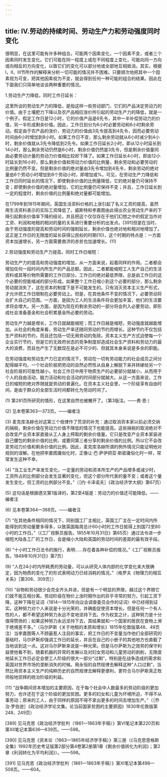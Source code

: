 ```yaml
---
---
---
```

title: Ⅳ.劳动的持续时间、劳动生产力和劳动强度同时变化
---




很明显，在这里可能有许多种组合。可能两个因素变化，一个因素不变，或者三个因素同时发生变化。它们可能在同一程度上或在不同程度上变化，可能向同一方向或向相反的方向变化，以致它们的变化可以部分地或全部地互相抵消。其实，根据Ⅰ，Ⅱ，Ⅲ节所作的解释来分析一切可能的情况并不困难。只要顺次地把其中一个因素视为可变，把其他因素视为不变，就会得到任何一种可能的组合的结果。因此在下面我们只简单地谈谈两种重要的情况。

1.劳动生产力降低，同时工作日延长：

这里所谈的劳动生产力的降低，是指这样一些劳动部门，它们的产品决定劳动力的价值。由于土壤肥力下降以及农产品相应涨价所引起的劳动生产力的降低，就是一个例子。假定工作日是12小时，它的价值产品是6先令，其中一半补偿劳动力的价值，另一半形成剩余价值。因此，工作日划分为6小时必要劳动和6小时剩余劳动。假定由于农产品的涨价，劳动力的价值由3先令提高到4先令，因而必要劳动时间由6小时增加到8小时。如果工作日不变，那么剩余劳动就从6小时减少到4小时，剩余价值就从3先令降低到2先令。如果工作日延长2小时，即从12小时延长到14小时，那么剩余劳动仍然是6小时，剩余价值仍然是3先令，但是剩余价值量同由必要劳动计量的劳动力价值相比较却下降了。如果工作日延长4小时，即由12小时延长到16小时，那么剩余价值和劳动力价值的比例量，剩余劳动和必要劳动的比例量仍然不变。但是剩余价值的绝对量由3先令增加到4先令，剩余劳动的绝对量由6个劳动小时增加到8个劳动小时，即增加或%。可见，在劳动生产力降低和工作日同时延长的情况下，即使剩余价值的比例量降低，它的绝对量仍可保持不变；即使剩余价值的绝对量增加，它的比例量仍可保持不变；并且，工作日延长到一定的程度时，剩余价值的比例量和绝对量都可能增加。

在1799年到1815年期间，英国生活资料价格的上涨引起了名义工资的提高，虽然用生活资料表示的实际工资降低了。威斯特和李嘉图由此得出农业劳动生产率的下降引起剩余价值率下降的结论，并且把这个仅仅存在于他们幻想之中的假定当作对工资、利润和地租的相对的量的关系进行重要分析的出发点。[391]但是在当时，由于劳动强度的提高和劳动时间的强制延长，剩余价值也绝对地和相对地增加了。这正是工作日的无限度的延长获得公民权的时期(10)，这个时期的特点是：一方面资本加速增长，另一方面需要救济的赤贫也加速增长。(11)

2.劳动强度和劳动生产力提高，同时工作日缩短：

劳动生产力的提高和劳动强度的增加，从一方面来说，起着同样的作用。二者都会增加任何一段时间内所生产的产品总额。因此，二者都能缩短工人生产自己的生活资料或其等价物所需要的工作日部分。工作日的绝对最低界限，总是由工作日的这个必要的但能缩减的部分形成。如果整个工作日缩小到这个必要的部分，那么剩余劳动就消失了，这在资本的制度下是不可能发生的。只有消灭资本主义生产形式，才允许把工作日限制在必要劳动上。但是，在其他条件不变的情况下，必要劳动将会扩大自己的范围。一方面，是因为工人的生活条件将会更加丰富，他们的生活要求将会增大。另一方面，是因为现在的剩余劳动的一部分将会列入必要劳动，即形成社会准备基金和社会积累基金所必要的劳动。

劳动生产力越是增长，工作日就越能缩短；而工作日越是缩短，劳动强度就越能增加。从社会的角度来看，劳动生产率还随同劳动的节约而增长。这种节约不仅包括生产资料的节约，而且还包括一切无用劳动的免除。资本主义生产方式迫使每一个企业实行节约，但是它的无政府状态的竞争制度却造成社会生产资料和劳动力的最大的浪费，而且也产生了无数现在是必不可少的、但就其本身来说是多余的职能。

在劳动强度和劳动生产力已定的情况下，劳动在一切有劳动能力的社会成员之间分配得越平均，一个社会阶层把劳动的自然必然性从自身上解脱下来并转嫁给另一个社会阶层的可能性越小，社会工作日中用于物质生产的必要部分就越小，从而用于个人的自由活动，脑力活动和社会活动的时间部分就越大。从这一方面来说，工作日的缩短的绝对界限就是劳动的普遍化。在资本主义社会里，一个阶级享有自由时间，是由于群众的全部生活时间都转化为劳动时间了。

(1) 第281页所研究的情形，在这里自然也被撇开了。〔第3版注。——弗·恩·〕

(2) 见本卷第363—373页。——编者注

(3) 麦克库洛赫也对这第三个规律作了荒谬的补充：通过取消资本家以前必须交纳的捐税，剩余价值在劳动力价值不降低的情况下也能提高。这些捐税的取消绝对不会改变产业资本家直接从工人身上榨取的剩余价值量。它只是改变产业资本家装进自己腰包的剩余价值的比例，或要同第三者分享的剩余价值的比例。所以它不会改变劳动力价值和剩余价值的比例。因此，麦克库洛赫所谓的例外情况只能证明他对规则的误解。在他把李嘉图庸俗化时，正像让·巴·萨伊把亚·斯密庸俗化时一样，常常发生这种不幸。

(4) “当工业生产率发生变化，一定量的劳动和资本所生产的产品增多或减少时，工资所占的比例部分会发生显著的变化，但这个部分所代表的量不变；或者这个量发生变化，但工资的比例部分不变。”（［约·卡泽诺夫］《政治经济学大纲》第67页）

(5) 这句话是根据德文第1版译的，第2至4版是：劳动力的价值还可能降低。——编者注

(6) 见本卷第364—368页。——编者注

(7) “在其他条件相同的情况下，同别国工厂主相比，英国工厂主在一定时间内所能得到的劳动量要多得多，以致英国每周总计60小时的工作日抵得上别国72至80小时的工作日。”（《工厂视察员报告。1855年10月31日》第65页）通过法令进一步缩短大陆各工厂的工作日，会是缩小大陆和英国的劳动时间的差距的最有效手段。

(8) “十小时工作日法令的施行，表明……存在着各种补偿的情况。”《工厂视察员报告。1848年10月31日》第7页）

(9) “人在24小时内所耗费的劳动量，可以从研究人体内部的化学变化来大致确定，因为物质的变化了的形式表明动力已经消耗的情况。”（格罗夫《物理力的相互关系》［第308、309页］）

(10) “谷物和劳动很少会完全齐头并进，但是有一个明显的界限，越过这个界限它们就不能互相分离。劳动阶级在物价上涨时期作出的异乎寻常的努力，引起工资下降，这种下降在证词〈1814—1815年向议会调查委员会作的证词〉中已经得到证实。这种努力对个人来说是十分光荣的，并确能促使资本增长。但是任何一个有人性的人，都不希望这种努力永远不变地坚持下去。作为权宜之计，这种努力是十分值得赞扬的；如果这种努力永远坚持下去，其结果就和一个国家的居民在食物上濒于绝境差不多。”（马尔萨斯《关于地租的本质和增长》1815年伦敦版第48、49页注）当李嘉图等人不顾最惹人注目的事实，把工作日的不变量当作他们全部研究的基础时，马尔萨斯却强调工作日的延长，并且在自己的小册子的其他地方也直截了当地谈到这一点。这对马尔萨斯来说是一种光荣。但是马尔萨斯为之效劳的保守利益使他看不到，随着机器的异常的发展以及对妇女劳动和儿童劳动的剥削，无限度地延长工作日必定会使工人阶级的很大一部分“过剩”，特别是在战争造成的需求和英国对世界市场的垄断消失的时候。用永恒的自然规律去解释这种“人口过剩”，当然比用资本主义生产的纯粹历史的自然规律去解释更便利，更符合马尔萨斯真正牧师般地崇拜的统治阶级的利益。

(11) “战争期间资本增加的主要原因，在于每个社会中人数最多的劳动阶级的更加努力，也许还在于这个阶级的更加贫困。更多的妇女和儿童为环境所迫，不得不从事劳动；原来的工人，由于同样的原因不得不拿出更多的时间去增加生产。”（［乔治·罗伯逊］《政治经济学论文集。论当前国家贫困的主要原因》1830年伦敦版第248、249页）

[389] 见马克思《政治经济学批判（1861—1863年手稿）》第Ⅵ笔记本第220页和第Ⅻ笔记本第636—639页。——598。

[390] 见马克思《资本论（1863—1865年经济学手稿）》第三册（《马克思恩格斯全集》1992年历史考证版第2部分第4卷第2册第1章《剩余价值转化为利润》；第2章《利润转化为平均利润》）。——598。

[391] 见马克思《政治经济学批判（1861—1863年手稿）》第Ⅺ笔记本第498—508页。——604。
